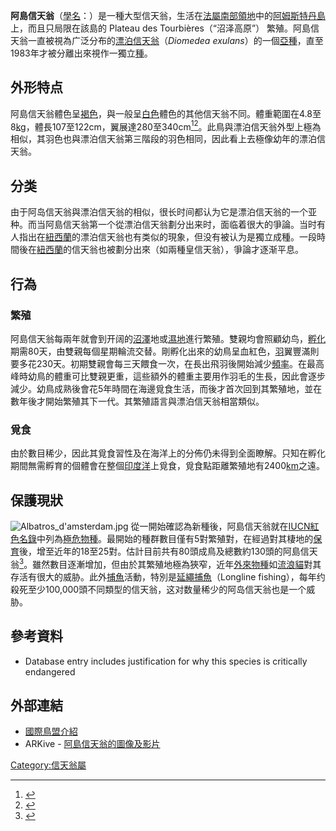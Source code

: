 {{speciesbox
| image = Albatros d'amsterdam poussin.jpg
| image_width = 250px
| image_caption = 正在餵哺幼小的阿島信天翁
| status = EN
| status_system = IUCN3.1
| status_ref = <ref name=IUCN>{{cite iucn|url=https://www.iucnredlist.org/details/22698310/0 |title=''Diomedea amsterdamensis'' |author=BirdLife International |author-link=BirdLife International |year=2018 |access-date=17 December 2018|ref=harv}}</ref>
| genus = Diomedea
| species = amsterdamensis
| authority = [[Jean-Paul_Roux_(Marine_Scientist)|Roux]], [[Pierre_Jouventin|Jouventin]], [[Jean-Louis_Mougin|Mougin]], [[Jean-Claude_Stahl|Stahl]] & [[Henri_Weimerskirch|Weimerskirch]] 1983<ref name="BLIB" />
| synonyms = ''Diomedea exulans amsterdamensis''<br /><small>[[Jean-Paul_Roux_(Marine_Scientist)|Roux]], [[Pierre_Jouventin|Jouventin]], [[Jean-Louis_Mougin|Mougin]], [[Jean-Claude_Stahl|Stahl]] & [[Henri_Weimerskirch|Weimerskirch]] 1983<ref name="BLIB">BirdLife International (2008b)</ref></small>
}}
'''阿島信天翁'''（[[學名|學名]]：''{{lang|la|Diomedea amsterdamensis}}''）是一種大型信天翁，生活在[[法屬南部領地|法屬南部領地]]中的[[阿姆斯特丹島|阿姆斯特丹島]]上，而且只局限在該島的 Plateau des Tourbières（“沼泽高原”） 繁殖。阿島信天翁一直被視為广泛分布的[[漂泊信天翁|漂泊信天翁]]（''Diomedea exulans''）的一個[[亞種|亞種]]，直至1983年才被分離出來視作一獨立[[種_(生物)|種]]。

== 外形特点 ==
阿島信天翁體色呈[[褐色|褐色]]，與一般呈[[白色|白色]]體色的其他信天翁不同。體重範圍在4.8至8[[公斤|kg]]，體長107至122cm，翼展達280至340cm<ref>{{Cite web |url=http://www.arkive.org/species/GES/birds/Diomedea_amsterdamensis/ |title=存档副本 |access-date=2008-12-01 |archive-url=https://web.archive.org/web/20060422084603/http://www.arkive.org/species/GES/birds/Diomedea_amsterdamensis/ |archive-date=2006-04-22 |dead-url=yes }}</ref><ref>{{Cite web |url=http://dyomedea.com/english/albatros-amsterdam/ |title=存档副本 |access-date=2008-12-01 |archive-date=2020-01-23 |archive-url=https://web.archive.org/web/20200123040024/https://dyomedea.com/english/albatros-amsterdam/ |dead-url=no }}</ref>。此鳥與漂泊信天翁外型上極為相似，其羽色也與漂泊信天翁第三階段的羽色相同，因此看上去極像幼年的漂泊信天翁。

== 分类 ==
由于阿岛信天翁與漂泊信天翁的相似，很长时间都认为它是漂泊信天翁的一个亚种。而当阿島信天翁第一个從漂泊信天翁劃分出来时，面临着很大的爭論。当时有人指出在[[紐西蘭|紐西蘭]]的漂泊信天翁也有类似的現象，但没有被认为是獨立成種。一段時間後在[[紐西蘭|紐西蘭]]的信天翁也被劃分出來（如兩種皇信天翁），爭論才逐渐平息。

== 行為 ==
=== 繁殖 ===
阿島信天翁每兩年就會到开阔的[[沼澤|沼澤]]地或[[濕地|濕地]]進行繁殖。雙親均會照顧幼鸟，[[孵化|孵化]]期需80天，由雙親每個星期輪流交替。剛孵化出來的幼鳥呈血紅色，[[羽毛|羽]]翼豐滿則要多花230天。初期雙親會每三天餵食一次，在長出飛羽後開始減少[[頻率|頻率]]。在最高峰時幼鳥的體重可比雙親更重，這些額外的體重主要用作羽毛的生長，因此會逐步減少。幼鳥成熟後會花5年時間在海邊覓食生活，而後才首次回到其繁殖地，並在數年後才開始繁殖其下一代。其繁殖語言與漂泊信天翁相當類似。
=== 覓食 ===
由於數目稀少，因此其覓食習性及在海洋上的分佈仍未得到全面瞭解。只知在孵化期間無需孵育的個體會在整個[[印度洋|印度洋]]上覓食，覓食點距離繁殖地有2400[[公厘|km]]之遠。

== 保護現狀 ==
[[File:Albatros_d'amsterdam.jpg|thumb]]
從一開始確認為新種後，阿島信天翁就在[[IUCN紅色名錄|IUCN紅色名錄]]中列為[[極危物種|極危物種]]。最開始的種群數目僅有5對繁殖對，在經過對其棲地的[[保育|保育]]後，增至近年的18至25對。估計目前共有80頭成鳥及總數約130頭的阿島信天翁<ref>{{Cite web |url=http://www.birdlife.org/datazone/search/species_search.html?action=SpcHTMDetails.asp&sid=3953&m=0 |title=國際鳥盟介紹 |access-date=2008-12-01 |archive-date=2009-01-03 |archive-url=https://web.archive.org/web/20090103103107/http://www.birdlife.org/datazone/search/species_search.html?action=SpcHTMDetails.asp&sid=3953&m=0 |dead-url=no }}</ref>。雖然數目逐漸增加，但由於其繁殖地極為狹窄，近年[[外來物種|外來物種]]如[[流浪貓|流浪貓]]對其存活有很大的威胁。此外[[捕魚|捕魚]]活動，特別是[[延繩捕魚|延繩捕魚]]（Longline fishing），每年约殺死至少100,000頭不同類型的信天翁，这对数量稀少的阿岛信天翁也是一个威胁。

== 參考資料 ==
{{Reflist}}
* {{IUCN2006|assessors=BirdLife International|year=2006|id=6611|title=Diomedea amsterdamensis|downloaded=11 May 2006}} Database entry includes justification for why this species is critically endangered

== 外部連結 ==
{{Commons category|Diomedea amsterdamensis}}
* [http://www.birdlife.org/datazone/search/species_search.html?action=SpcHTMDetails.asp&sid=3953&m=0 國際鳥盟介紹] {{Wayback|url=http://www.birdlife.org/datazone/search/species_search.html?action=SpcHTMDetails.asp&sid=3953&m=0 |date=20090103103107 }}
* ARKive - [https://web.archive.org/web/20060422084603/http://www.arkive.org/species/GES/birds/Diomedea_amsterdamensis/ 阿島信天翁的圖像及影片]
{{Taxonbar|from=Q240962}}

[[Category:信天翁屬|Category:信天翁屬]]